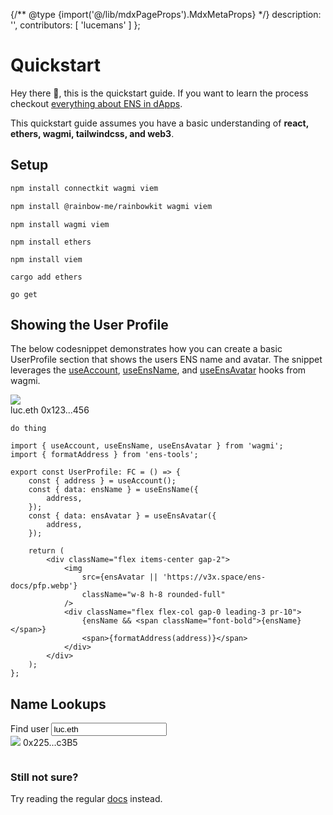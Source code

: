 {/** @type {import('@/lib/mdxPageProps').MdxMetaProps} */}
    description: '',
    contributors: [
        'lucemans'
    ]
};

# Quickstart

Hey there 👋, this is the quickstart guide. If you want to learn the process checkout [everything about ENS in dApps](/web/).

This quickstart guide assumes you have a basic understanding of **react, ethers, wagmi, tailwindcss, and web3**.

## Setup

<CodeGroup>

```sh {{ title: "Connectkit", variant: "connectkit" }}
npm install connectkit wagmi viem
```

```sh {{ title: "Rainbowkit", variant: "rainbowkit" }}
npm install @rainbow-me/rainbowkit wagmi viem
```

```tsx {{ title: "Wagmi", variant: "wagmi" }}
npm install wagmi viem
```

```tsx {{ title: "Ethers", variant: "ethers" }}
npm install ethers
```

```tsx {{ title: "Viem", variant: "viem" }}
npm install viem
```

```tsx {{ title: "Ethers.rs", variant: "rust" }}
cargo add ethers
```

```tsx {{ title: "Go", variant: "go" }}
go get 
```

</CodeGroup>

## Showing the User Profile

The below codesnippet demonstrates how you can create a basic UserProfile section that shows the users ENS name and avatar.
The snippet leverages the [useAccount](https://wagmi.sh/react/hooks/useAccount), [useEnsName](https://wagmi.sh/react/hooks/useEnsName), and [useEnsAvatar](https://wagmi.sh/react/hooks/useEnsAvatar) hooks from wagmi.

<div className="card h-24 flex items-center justify-center">
    <div className="flex items-center gap-2">
        <img
            src="https://v3x.space/ens-docs/pfp.webp"
            className="w-8 h-8 rounded-full"
        />
        <div className="flex flex-col gap-0 leading-3 pr-10">
            <span className="font-bold">luc.eth</span>
            <span>0x123...456</span>
        </div>
    </div>
</div>

<CodeGroup>

```tsx {{ meta: "", variant: "rainbowkit" }}
do thing
```

```tsx {{ meta: "focus=5:11" }}
import { useAccount, useEnsName, useEnsAvatar } from 'wagmi';
import { formatAddress } from 'ens-tools';

export const UserProfile: FC = () => {
    const { address } = useAccount();
    const { data: ensName } = useEnsName({
        address,
    });
    const { data: ensAvatar } = useEnsAvatar({
        address,
    });

    return (
        <div className="flex items-center gap-2">
            <img
                src={ensAvatar || 'https://v3x.space/ens-docs/pfp.webp'}
                className="w-8 h-8 rounded-full"
            />
            <div className="flex flex-col gap-0 leading-3 pr-10">
                {ensName && <span className="font-bold">{ensName}</span>}
                <span>{formatAddress(address)}</span>
            </div>
        </div>
    );
};
```

</CodeGroup>

## Name Lookups

<div className="card w-full flex items-center justify-center flex-col p-4 not-prose">
    <div className="flex flex-col">
        <span>Find user</span>
        <input
            className="shadow-xl pl-2 rounded-md border"
            placeholder="luc.eth"
            value="luc.eth"
        />
        <div className="flex gap-1 mt-2 items-center h-fit">
            <img
                src="https://v3x.space/ens-docs/pfp.webp"
                className="w-6 h-6 rounded-full"
            />
            <span>0x225...c3B5</span>
        </div>
    </div>
</div>

```ts

```

### Still not sure?

Try reading the regular [docs](/web/) instead.

<EmbedLink
    title="Everything about ENS in dApps"
    href="/web/"
    description="Learn how to use ENS in your dApp, including how to Name and Avatars, lookuping up names, and how to use names in your smart contracts."
/>
